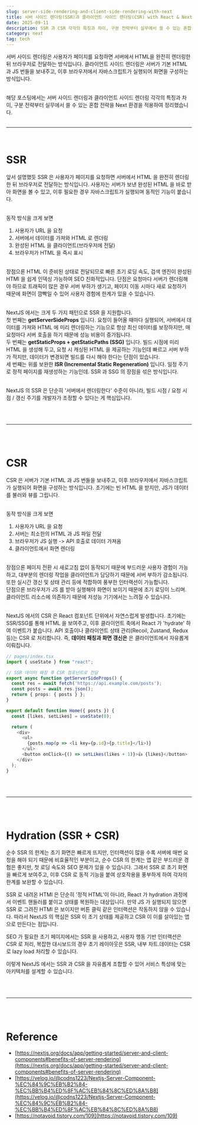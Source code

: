 ```yaml
---
slug: server-side-rendering-and-client-side-rendering-with-next
title: 서버 사이드 렌더링(SSR)과 클라이언트 사이드 렌더링(CSR) with React & NextJS
date: 2025-09-11
description: SSR 과 CSR 각각의 특징과 차이, 구분 전략부터 실무에서 쓸 수 있는 혼합 전략을 공유합니다.
category: next
tag: tech
---
```


서버 사이드 렌더링은 사용자가 페이지를 요청하면 서버에서 HTML을 완전히 렌더링한 뒤 브라우저로 전달하는 방식입니다.
클라이언트 사이드 렌더링은 서버가 기본 HTML 과 JS 번들을 보내주고, 이후 브라우저에서 자바스크립트가 실행되어 화면을 구성하는 방식입니다. <br /> <br />

해당 포스팅에서는 서버 사이드 렌더링과 클라이언트 사이드 렌더링 각각의 특징과 차이, 구분 전략부터 실무에서 쓸 수 있는 혼합 전략을 Next 환경을 적용하여 정리했습니다. <br /> <br />

---

<br />

# SSR

앞서 설명했듯 SSR 은 사용자가 페이지를 요청하면 서버에서 HTML 을 완전히 렌더링한 뒤 브라우저로 전달하는 방식입니다.
사용자는 서버가 보낸 완성된 HTML 을 바로 받아 화면을 볼 수 있고, 이후 필요한 경우 자바스크립트가 실행되며 동적인 기능이 붙습니다.
<br /> <br />

동작 방식을 크게 보면
1. 사용자가 URL 을 요청
2. 서버에서 데이터를 가져와 HTML 로 렌더링
3. 완성된 HTML 을 클라이언트(브라우저에 전달)
4. 브라우저가 HTML 을 즉시 표시
<br /> <br />

장점으론 HTML 이 준비된 상태로 전달되므로 빠른 초기 로딩 속도, 검색 엔진이 완성된 HTMl 을 쉽게 인덱싱 가능하여 SEO 친화적입니다.
단점은 요청마다 서버가 렌더링해야 하므로 트래픽이 많은 경우 서버 부하가 생기고, 페이지 이동 시마다 새로 요청하기 때문에 화면이 깜빡일 수 있어 사용자 경험에 한계가 있을 수 있습니다.
<br /> <br />

NextJS 에서는 크게 두 가지 패턴으로 SSR 을 지원합니다.
<br />
첫 번째는 <b>getServerSideProps</b> 입니다. 요청이 들어올 때마다 실행되어, 서버에서 데이터를 가져와 HTML 에 미리 렌더링하는 기능으로
항상 최신 데이터를 보장하지만, 매 요청마다 서버 호출을 하기 때문에 성능 비용이 증가됩니다.
<br />
두 번째는 <b>getStaticProps + getStaticPaths (SSG)</b> 입니다. 빌드 시점에 미리 HTML 을 생성해 두고, 요청 시
캐싱된 HTML 을 제공하는 기능인데 빠르고 서버 부하가 적지만, 데이터가 변경되면 빌드를 다시 해야 한다는 단점이 있습니다.
<br />
세 번쨰는 위를 보완한 <b>ISR (Incremental Static Regeneration)</b> 입니다. 일정 주기로 정적 페이지를 재생성하는 기능인데.
SSR 과 SSG 의 장점을 섞은 방식입니다.
<br /> <br />

NextJS 의 SSR 은 단순히 '서버에서 렌더링한다' 수준이 아니라, 빌드 시점 / 요청 시점 / 갱신 주기를 개발자가 조정할 수 있다는 게 핵심입니다.

<br /> <br />

---

<br /> <br />

# CSR

CSR 은 서버가 기본 HTML 과 JS 번들을 보내주고, 이후 브라우저에서 자바스크립트가 실행되어 화면을 구성하는 방식입니다.
초기에는 빈 HTML 을 받지만, JS가 데이터를 불러와 뷰를 그립니다.
<br /> <br />

동작 방식을 크게 보면
1. 사용자가 URL 을 요청
2. 서버는 최소한의 HTML 과 JS 파일 전달
3. 브라우저가 JS 실행 -> API 호출로 데이터 가져옴
4. 클라이언트에서 화면 렌더링
<br /> <br />

장점으론 페이지 전환 시 새로고침 없이 동작되기 때문에 부드러운 사용자 경험이 가능하고,
대부분의 렌더링 작업을 클라이언트가 담당하기 때문에 서버 부하가 감소됩니다.
또한 실시간 갱신 및 상태 관리 등에 적합하여 풍부한 인터랙션이 가능합니다.
<br />
단점으론 브라우저가 JS 를 받아 실행해야 화면이 보이기 때문에 초기 로딩이 느리며.
클라이언트 리소스에 의존하기 때문에 저성능 기기에서는 느려질 수 있습니다.
<br /> <br />

NextJS 에서의 CSR 은 React 컴포넌트 단위에서 자연스럽게 발생합니다.
초기에는 SSR/SSG를 통해 HTML 을 보여주고, 이후 클라이언트 축에서 React 가 'hydrate' 하여
이벤트가 붙습니다. API 호출이나 클라이언트 상태 관리(Recoil, Zustand, Redux 등)는 CSR 로 처리합니다.
즉, <b>데이터 패칭과 화면 갱신은</b> 은 클라이언트에서 자유롭게 이뤄집니다.

```typescript jsx
// pages/index.tsx
import { useState } from "react";

// SSR 데이터 패칭 후 CSR 컴포넌트로 전달
export async function getServerSideProps() {
  const res = await fetch('https://api.example.com/posts');
  const posts = await res.json();
  return { props: { posts } };
}

export default function Home({ posts }) {
  const [likes, setLikes] = useState(0);

  return (
    <div>
      <ul>
        {posts.map(p => <li key={p.id}>{p.title}</li>)}
      </ul>
      <button onClick={() => setLikes(likes + 1)}>👍 {likes}</button>
    </div>
  );
}
```

<br /> <br />

---

<br /> <br />

# Hydration (SSR + CSR)

순수 SSR 의 한계는 초기 화면은 빠르게 뜨지만, 인터랙션이 많을 수록 서버에 매번 요청을 해야 되기 때문에 비효율적인 부분이고,
순수 CSR 의 한계는 앱 같은 부드러운 경험은 좋지만, 첫 로딩 속도와 SEO 문제가 있을 수 있습니다. 그래서 SSR 로 초기 화면을 빠르게 보여주고, 이후 CSR 로 동적 기능을 붙여 상호작용을 풍부하게 하여
각자의 한계를 보완할 수 있습니다.
<br />

SSR 로 내려온 HTMl 은 단순히 '정적 HTML'이 아니라, React 가 hydration 과정에서 이벤트 핸들러를
붙이고 상태를 복원하는 대상입니다. 만약 JS 가 실행되지 않으면 SSR 로 그려진 HTMl 은 보이지만 버튼 클릭 같은
인터랙션은 작동하지 않을 수 있습니다. 따라서 NextJS 의 핵심은 SSR 이 초기 상태를 제공하고 CSR 이 이를
살아있는 앱으로 만든다는 점입니다.
<br />

SEO 가 필요한 초기 페이지에서는 SSR 을 사용하고, 사용자 행동 기반 인터랙션은 CSR 로 처리,
복잡한 대시보드의 경우 초기 레이아웃은 SSR, 내부 차트.데이터는 CSR 로 lazy load 처리할 수 있습니다.
<br />

이렇게 NextJS 에서는 SSR 과 CSR 을 자유롭게 조합할 수 있어 서비스 특성에 맞는 아키텍처를 설계할 수 있습니다.

<br /> <br />

---

<br /> <br />

# Reference

- [https://nextjs.org/docs/app/getting-started/server-and-client-components#benefits-of-server-rendering](https://nextjs.org/docs/app/getting-started/server-and-client-components#benefits-of-server-rendering)
- [https://velog.io/@codns1223/Nextjs-Server-Component-%EC%84%9C%EB%B2%84-%EC%BB%B4%ED%8F%AC%EB%84%8C%ED%8A%B8](https://velog.io/@codns1223/Nextjs-Server-Component-%EC%84%9C%EB%B2%84-%EC%BB%B4%ED%8F%AC%EB%84%8C%ED%8A%B8)
- [https://notavoid.tistory.com/109](https://notavoid.tistory.com/109)